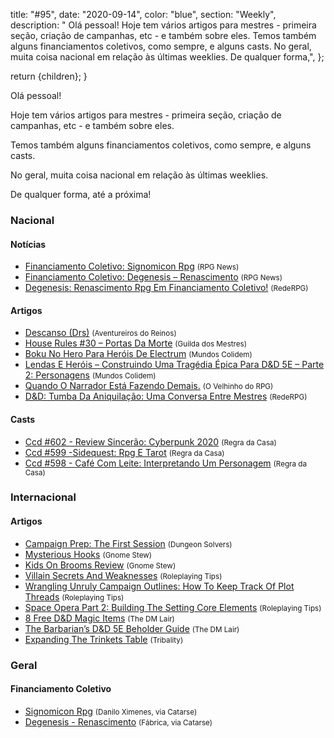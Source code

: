 
  title: "#95",
  date: "2020-09-14",
  color: "blue",
  section: "Weekly",
  description:
    "    Olá pessoal!    Hoje tem vários artigos para mestres - primeira seção, criação de campanhas, etc - e também sobre eles.     Temos também alguns financiamentos coletivos, como sempre, e alguns casts.    No geral, muita coisa nacional em relação às últimas weeklies.    De qualquer forma,",
};

  return <InternalLayout meta={meta}>{children}</InternalLayout>;
}

Olá pessoal!

Hoje tem vários artigos para mestres - primeira seção, criação de campanhas, etc - e também sobre eles.

Temos também alguns financiamentos coletivos, como sempre, e alguns casts.

No geral, muita coisa nacional em relação às últimas weeklies.

De qualquer forma, até a próxima!

### Nacional

#### Notícias

- [Financiamento Coletivo: Signomicon Rpg] <small>(RPG News)</small>
- [Financiamento Coletivo: Degenesis – Renascimento] <small>(RPG News)</small>
- [Degenesis: Renascimento Rpg Em Financiamento Coletivo!] <small>(RedeRPG)</small>

#### Artigos

- [Descanso (Drs)] <small>(Aventureiros do Reinos)</small>
- [House Rules #30 – Portas Da Morte] <small>(Guilda dos Mestres)</small>
- [Boku No Hero Para Heróis De Electrum] <small>(Mundos Colidem)</small>
- [Lendas E Heróis – Construindo Uma Tragédia Épica Para D&amp;D 5E – Parte 2: Personagens] <small>(Mundos Colidem)</small>
- [Quando O Narrador Está Fazendo Demais.] <small>(O Velhinho do RPG)</small>
- [D&amp;D: Tumba Da Aniquilação: Uma Conversa Entre Mestres] <small>(RedeRPG)</small>

#### Casts

- [Ccd #602 - Review Sincerão: Cyberpunk 2020] <small>(Regra da Casa)</small>
- [Ccd #599 -Sidequest: Rpg E Tarot] <small>(Regra da Casa)</small>
- [Ccd #598 - Café Com Leite: Interpretando Um Personagem] <small>(Regra da Casa)</small>

### Internacional

#### Artigos

- [Campaign Prep: The First Session] <small>(Dungeon Solvers)</small>
- [Mysterious Hooks] <small>(Gnome Stew)</small>
- [Kids On Brooms Review] <small>(Gnome Stew)</small>
- [Villain Secrets And Weaknesses] <small>(Roleplaying Tips)</small>
- [Wrangling Unruly Campaign Outlines: How To Keep Track Of Plot Threads] <small>(Roleplaying Tips)</small>
- [Space Opera Part 2: Building The Setting Core Elements] <small>(Roleplaying Tips)</small>
- [8 Free D&amp;D Magic Items] <small>(The DM Lair)</small>
- [The Barbarian’s D&amp;D 5E Beholder Guide] <small>(The DM Lair)</small>
- [Expanding The Trinkets Table] <small>(Tribality)</small>

### Geral

#### Financiamento Coletivo

- [Signomicon Rpg] <small>(Danilo Ximenes, via Catarse)</small>
- [Degenesis - Renascimento] <small>(Fábrica, via Catarse)</small>

[campaign prep: the first session]: https://www.dungeonsolvers.com/2020/09/14/campaign-prep-the-first-session/
[ccd #602 - review sincerão: cyberpunk 2020]: https://regradacasa.podbean.com/e/ccd-602-review-sincerao-cyberpunk-2020/
[expanding the trinkets table]: https://www.tribality.com/2020/09/14/expanding-the-trinkets-table/
[descanso (drs)]: https://aventureirosdosreinos.com/descanso-drs/
[mysterious hooks]: https://gnomestew.com/mysterious-hooks/
[villain secrets and weaknesses]: https://www.roleplayingtips.com/rptn/rpt704-villain-secrets-and-weaknesses/
[d&amp;d: tumba da aniquilação: uma conversa entre mestres]: https://www.rederpg.com.br/2020/09/13/dd-tumba-da-aniquilacao-uma-conversa-entre-mestres/
[quando o narrador está fazendo demais.]: https://ovelhinhodorpg.wordpress.com/2020/09/13/quando-o-narrador-esta-fazendo-demais/
[8 free d&amp;d magic items]: https://www.thedmlair.com/2020/09/12/8-free-dd-magic-items/
[boku no hero para heróis de electrum]: https://www.mundoscolidem.com.br/boku-no-hero-para-herois-de-electrum/
[lendas e heróis – construindo uma tragédia épica para d&amp;d 5e – parte 2: personagens]: https://www.mundoscolidem.com.br/lendas-e-herois-construindo-uma-tragedia-epica-para-dd-5e-parte-2-personagens/
[degenesis: renascimento rpg em financiamento coletivo!]: https://www.rederpg.com.br/2020/09/09/degenesis-renascimento-rpg-em-financiamento-coletivo/
[degenesis - renascimento]: https://www.catarse.me/degenesis
[ccd #599 -sidequest: rpg e tarot]: https://regradacasa.podbean.com/e/ccd-599-sidequest-rpg-e-tarot/
[financiamento coletivo: degenesis – renascimento]: https://newsrpg.wordpress.com/2020/09/09/financiamento-coletivo-degenesis-renascimento/
[kids on brooms review]: https://gnomestew.com/kids-on-brooms-review/
[the barbarian’s d&amp;d 5e beholder guide]: https://www.thedmlair.com/2020/09/08/the-barbarians-dd-5e-beholder-guide/
[ccd #598 - café com leite: interpretando um personagem]: https://regradacasa.podbean.com/e/ccd-598-cafe-com-leite-interpretando-um-personagem/
[wrangling unruly campaign outlines: how to keep track of plot threads]: https://www.roleplayingtips.com/rptn/rpt686-wrangling-unruly-campaign-outlines-how-to-keep-track-of-plot-threads-2/
[space opera part 2: building the setting core elements]: https://www.roleplayingtips.com/rptn/rpt685-space-opera-part-2-building-the-setting-core-elements-2/
[financiamento coletivo: signomicon rpg]: https://newsrpg.wordpress.com/2020/09/08/financiamento-coletivo-signomicon-rpg/
[signomicon rpg]: https://www.catarse.me/pt/signomicon
[house rules #30 – portas da morte]: http://guildadosmestres.com.br/2020/09/14/house-rules-30-portas-da-morte/
